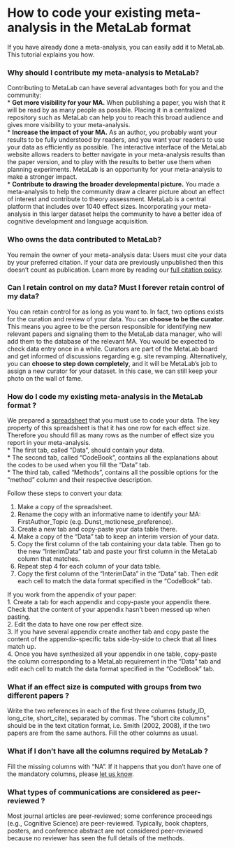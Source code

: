 
How to code your existing meta-analysis in the MetaLab format
=============================================================

If you have already done a meta-analysis, you can easily add it to MetaLab. This tutorial explains you how.

### Why should I contribute my meta-analysis to MetaLab?

Contributing to MetaLab can have several advantages both for you and the community:  
* **Get more visibility for your MA.** When publishing a paper, you wish that it will be read by as many people as possible. Placing it in a centralized repository such as MetaLab can help you to reach this broad audience and gives more visibility to your meta-analysis.  
* **Increase the impact of your MA.** As an author, you probably want your results to be fully understood by readers, and you want your readers to use your data as efficiently as possible. The interactive interface of the MetaLab website allows readers to better navigate in your meta-analysis results than the paper version, and to play with the results to better use them when planning experiments. MetaLab is an opportunity for your meta-analysis to make a stronger impact.  
* **Contribute to drawing the broader developmental picture.** You made a meta-analysis to help the community draw a clearer picture about an effect of interest and contribute to theory assessment. MetaLab is a central platform that includes over 1040 effect sizes. Incorporating your meta-analysis in this larger dataset helps the community to have a better idea of cognitive development and language acquisition.

### Who owns the data contributed to MetaLab? 

You remain the owner of your meta-analysis data: Users must cite your data by your preferred citation. If your data are previously unpublished then this doesn't count as publication. Learn more by reading our [full citation policy](https://langcog.github.io/metalab2/publications.html). 

### Can I retain control on my data? Must I forever retain control of my data?

You can retain control for as long as you want to. In fact, two options exists for the curation and review of your data. You can **choose to be the curator**. This means you agree to be the person responsible for identifying new relevant papers and signaling them to the MetaLab data manager, who will add them to the database of the relevant MA. You would be expected to check data entry once in a while. Curators are part of the MetaLab board and get informed of discussions regarding e.g. site revamping. Alternatively, you can **choose to step down completely**, and it will be MetaLab’s job to assign a new curator for your dataset. In this case, we can still keep your photo on the wall of fame.

### How do I code my existing meta-analysis in the MetaLab format ? 

We prepared a [spreadsheet](https://docs.google.com/spreadsheets/d/12Y_2BcFSu48t0F8a_xrY1Ro2fJoCIV1h8O627WNcrjY/edit#gid=0) that you must use to code your data. The key property of this spreadsheet is that it has one row for each effect size. Therefore you should fill as many rows as the number of effect size you report in your meta-analysis.   
* The first tab, called “Data”, should contain your data.   
* The second tab, called “CodeBook”, contains all the explanations about the codes to be used when you fill the “Data” tab.   
* The third tab, called “Methods”, contains all the possible options for the “method” column and their respective description. 

Follow these steps to convert your data:   

1. Make a copy of the spreadsheet.  
2. Rename the copy  with an informative name to identify your MA: FirstAuthor_Topic (e.g. Dunst_motionese_preference).  
3. Create a new tab and copy-paste your data table there.  
4. Make a copy of the “Data” tab to keep an interim version of your data.  
5. Copy the first column of the tab containing your data table. Then go to the new “InterimData” tab and paste your first column in the MetaLab column that matches.   
6. Repeat step 4 for each column of your data table.  
7. Copy the first column of the “InterimData” in the “Data” tab. Then edit each cell to match the data format specified in the “CodeBook” tab.  

If you work from the appendix of your paper:  
1. Create a tab for each appendix and copy-paste your appendix there. Check that the content of your appendix hasn’t been messed up when pasting.  
2. Edit the data to have one row per effect size.  
3. If you have several appendix create another tab and copy paste the content of the appendix-specific tabs side-by-side to check that all lines match up.   
4. Once you have synthesized all your appendix in one table, copy-paste the column corresponding to a MetaLab requirement in the “Data” tab and edit each cell to match the data format specified in the “CodeBook” tab.   

### What if an effect size is computed with groups from two different papers ?

Write the two references in each of the first three columns (study_ID, long_cite, short_cite), separated by commas. The “short cite columns” should be in the text citation format, i.e. Smith (2002, 2008), if the two papers are from the same authors. 
Fill the other columns as usual. 

### What if I don’t have all the columns required by MetaLab ?

Fill the missing columns with “NA”. If it happens that you don’t have one of the mandatory columns, please [let us know](metalab-project@googlegroups.com).

### What types of communications are considered as peer-reviewed ?

Most journal articles are peer-reviewed; some conference proceedings (e.g., Cognitive Science) are peer-reviewed. Typically, book chapters, posters, and conference abstract are not considered peer-reviewed because no reviewer has seen the full details of the methods.
